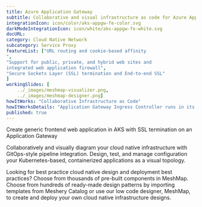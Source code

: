 ```yaml
---
title: Azure Application Gateway   
subtitle: Collaborative and visual infrastructure as code for Azure Application Gateway 
integrationIcon: icon/color/aks-appgw-fe-color.svg
darkModeIntegrationIcon: icon/white/aks-appgw-fe-white.svg
docURL: 
category: Cloud Native Network
subcategory: Service Proxy
featureList: ["URL routing and cookie-based affinity
",
"Support for public, private, and hybrid web sites and 
integrated web application firewall",
"Secure Sockets Layer (SSL) termination and End-to-end SSL"
]
workingSlides: [
    ../_images/meshmap-visualizer.png,
    ../_images/meshmap-designer.png]
howItWorks: "Collaborative Infrastructure as Code"
howItWorksDetails: "Application Gateway Ingress Controller runs in its own pod on the customer’s AKS. Ingress Controller monitors a subset of Kubernetes’ resources for changes. The state of the AKS cluster is translated to Application Gateway specific configuration and applied to the Azure Resource Manager. The continuous re-configuration of Application Gateway ensures uninterrupted flow of traffic to AKS’ services. The diagram below illustrates the flow of state and configuration changes from the Kubernetes API, via Application Gateway Ingress Controller, to Resource Manager and then Application Gateway."
published: true
---
```

<p>
    Create generic frontend web application in AKS with SSL termination on an Application Gateway
</p>
<p>
    Collaboratively and visually diagram your cloud native infrastructure with GitOps-style pipeline integration. Design, test, and manage configuration your Kubernetes-based, containerized applications as a visual topology.
</p>
<p>
    Looking for best practice cloud native design and deployment best practices? Choose from thousands of pre-built components in MeshMap. Choose from hundreds of ready-made design patterns by importing templates from Meshery Catalog or use our low code designer, MeshMap, to create and deploy your own cloud native infrastructure designs.
</p>
